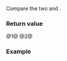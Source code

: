 {{cpp/chrono/title|1=operator==,&lt;=&gt;{{small|(std::chrono::year)}}}}
{{cpp/chrono/year/navbar}}
{{dcl begin}}
{{dcl header|chrono}}
{{dcl|since=c++20|num=1|1=
constexpr bool operator==( const std::chrono::year&amp; x,
                           const std::chrono::year&amp; y ) noexcept;
}}
{{dcl|since=c++20|num=2|1=
constexpr std::strong_ordering operator&lt;=&gt;( const std::chrono::year&amp; x,
                                            const std::chrono::year&amp; y ) noexcept;
}}
{{dcl end}}

Compare the two {{lc|std::chrono::year}} {{c|x}} and {{c|y}}.

{{cpp/note synthesized compare}}

===Return value===
@1@ {{c|1=int(x) == int(y)}}
@2@ {{c|1=int(x) &lt;=&gt; int(y)}}

===Example===
{{example
|code=
#include &lt;chrono&gt;
#include &lt;iostream&gt;

int main()
{
    using namespace std::chrono;

    constexpr year y1{2020};
    constexpr year y2{2021};

    std::cout &lt;&lt; std::boolalpha &lt;&lt; (y1 != y2) &lt;&lt; '\n';

    static_assert((2020y &lt; 2023y) &amp;&amp; (2020y == 2020y) &amp;&amp; (2020y &lt;= 2023y) &amp;&amp;
                  (2023y &gt; 2020y) &amp;&amp; (2023y != 2020y) &amp;&amp; (2023y &gt;= 2020y));
}
|output=
true
}}

{{langlinks|es|ja|ru|zh}}